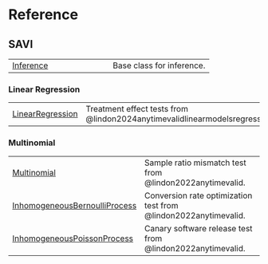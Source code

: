# Reference {.doc .doc-index}

## SAVI

| | |
| --- | --- |
| [Inference](Inference.qmd#savvi.Inference) | Base class for inference. |

### Linear Regression

| | |
| --- | --- |
| [LinearRegression](LinearRegression.qmd#savvi.linear_regression.LinearRegression) | Treatment effect tests from @lindon2024anytimevalidlinearmodelsregression. |

### Multinomial

| | |
| --- | --- |
| [Multinomial](Multinomial.qmd#savvi.multinomial.Multinomial) | Sample ratio mismatch test from @lindon2022anytimevalid. |
| [InhomogeneousBernoulliProcess](InhomogeneousBernoulliProcess.qmd#savvi.multinomial.InhomogeneousBernoulliProcess) | Conversion rate optimization test from @lindon2022anytimevalid. |
| [InhomogeneousPoissonProcess](InhomogeneousPoissonProcess.qmd#savvi.multinomial.InhomogeneousPoissonProcess) | Canary software release test from @lindon2022anytimevalid. |
